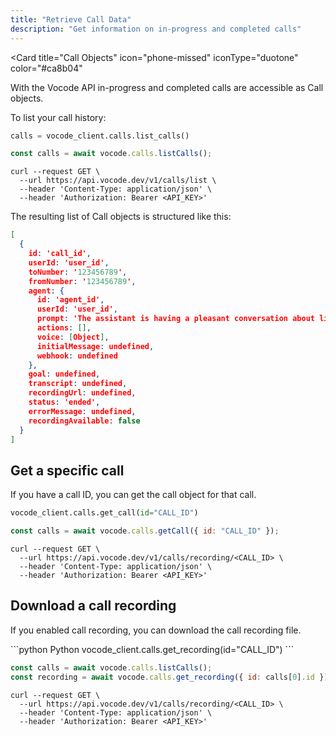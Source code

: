 ```yaml
---
title: "Retrieve Call Data"
description: "Get information on in-progress and completed calls"
---
```


<Card
  title="Call Objects"
  icon="phone-missed"
  iconType="duotone"
  color="#ca8b04"
>
  With the Vocode API in-progress and completed calls are accessible as Call
  objects.
</Card>

To list your call history:

<CodeGroup>

```python Python
calls = vocode_client.calls.list_calls()
```

```javascript TypeScript
const calls = await vocode.calls.listCalls();
```

```curl cURL
curl --request GET \
  --url https://api.vocode.dev/v1/calls/list \
  --header 'Content-Type: application/json' \
  --header 'Authorization: Bearer <API_KEY>'
```

</CodeGroup>

The resulting list of Call objects is structured like this:

```json
[
  {
    id: 'call_id',
    userId: 'user_id',
    toNumber: '123456789',
    fromNumber: '123456789',
    agent: {
      id: 'agent_id',
      userId: 'user_id',
      prompt: 'The assistant is having a pleasant conversation about life.',
      actions: [],
      voice: [Object],
      initialMessage: undefined,
      webhook: undefined
    },
    goal: undefined,
    transcript: undefined,
    recordingUrl: undefined,
    status: 'ended',
    errorMessage: undefined,
    recordingAvailable: false
  }
]
```

## Get a specific call

If you have a call ID, you can get the call object for that call.

<CodeGroup>

```python Python
vocode_client.calls.get_call(id="CALL_ID")
```

```javascript TypeScript
const calls = await vocode.calls.getCall({ id: "CALL_ID" });
```

```curl cURL
curl --request GET \
  --url https://api.vocode.dev/v1/calls/recording/<CALL_ID> \
  --header 'Content-Type: application/json' \
  --header 'Authorization: Bearer <API_KEY>'
```

</CodeGroup>

## Download a call recording

If you enabled call recording, you can download the call recording file.

<CodeGroup>
```python Python
vocode_client.calls.get_recording(id="CALL_ID")
```

```javascript TypeScript
const calls = await vocode.calls.listCalls();
const recording = await vocode.calls.get_recording({ id: calls[0].id });
```

```curl cURL
curl --request GET \
  --url https://api.vocode.dev/v1/calls/recording/<CALL_ID> \
  --header 'Content-Type: application/json' \
  --header 'Authorization: Bearer <API_KEY>'
```

</CodeGroup>
